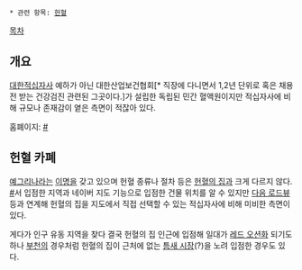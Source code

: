  * 관련 항목: [[헌혈]]

[[목차]]
== 개요 ==
[[대한적십자사]] 예하가 아닌 대한산업보건협회[* 직장에 다니면서 1,2년 단위로 혹은 채용 전 받는 건강검진 관련된 그곳이다.]가 설립한 독립된 민간 혈액원이지만 적십자사에 비해 규모나 존재감이 옅은 측면이 적잖아 있다.

홈폐이지: [http://www.bloodnet.or.kr #]
== 헌혈 카폐 ==
[[예그리나]]라는 [[이명]]을 갖고 있으며 헌혈 종류나 절차 등은 [[헌혈의 집]]과 크게 다르지 않다. [http://bloodnet.or.kr/allimie/cafe_map.asp #]서 입점한 지역과 네이버 지도 기능으로 입점한 건물 위치를 알 수 있지만 [[다음 로드뷰]] 등과 연계해 헌혈의 집을 지도에서 직접 선택할 수 있는 적십자사에 비해 미비한 측면이 있다.

게다가 인구 유동 지역을 찾다 결국 헌혈의 집 인근에 입점해 일대가 [[레드 오션]]화 되기도 하나 [[부천]]의 경우처럼 헌혈의 집이 근처에 없는 [[틈새 시장]](?)을 노려 입점한 경우도 있다.
